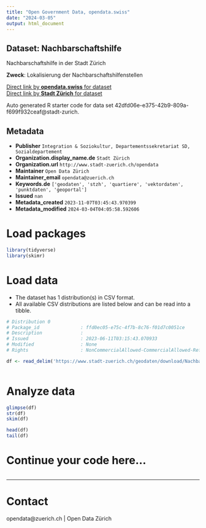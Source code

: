 ```yaml
---
title: "Open Government Data, opendata.swiss"
date: "2024-03-05"
output: html_document
---
```


## Dataset: Nachbarschaftshilfe

Nachbarschaftshilfe in der Stadt Zürich

**Zweck**: Lokalisierung der Nachbarschaftshilfenstellen

[Direct link by **opendata.swiss** for dataset](https://opendata.swiss/de/dataset/nachbarschaftshilfe1)<br>
[Direct link by **Stadt Zürich** for dataset](https://data.stadt-zuerich.ch/dataset/geo_nachbarschaftshilfe)

Auto generated R starter code for data set 42dfd06e-e375-42b9-809a-f699f932ceaf@stadt-zurich.

## Metadata

- **Publisher** `Integration & Soziokultur, Departementssekretariat SD, Sozialdepartement`
- **Organization.display_name.de** `Stadt Zürich`
- **Organization.url** `http://www.stadt-zuerich.ch/opendata`
- **Maintainer** `Open Data Zürich`
- **Maintainer_email** `opendata@zuerich.ch`
- **Keywords.de** `['geodaten', 'stzh', 'quartiere', 'vektordaten', 'punktdaten', 'geoportal']`
- **Issued** `nan`
- **Metadata_created** `2023-11-07T03:45:43.970399`
- **Metadata_modified** `2024-03-04T04:05:58.592606`


# Load packages

```r

library(tidyverse)
library(skimr)

```

# Load data

-   The dataset has 1 distribution(s) in CSV format.
-   All available CSV distributions are listed below and can be read into a tibble.

```r

# Distribution 0
# Package_id               : ffd0ec05-e75c-4f7b-8c76-f01d7c0051ce
# Description              : 
# Issued                   : 2023-06-11T03:15:43.070933
# Modified                 : None
# Rights                   : NonCommercialAllowed-CommercialAllowed-ReferenceNotRequired

df <- read_delim('https://www.stadt-zuerich.ch/geodaten/download/Nachbarschaftshilfe?format=10008')



```

# Analyze data

```r

glimpse(df)
str(df)
skim(df)

head(df)
tail(df)

```

# Continue your code here...

```r

```

------------------------------------------------------------------------

# Contact

opendata@zuerich.ch | Open Data Zürich
